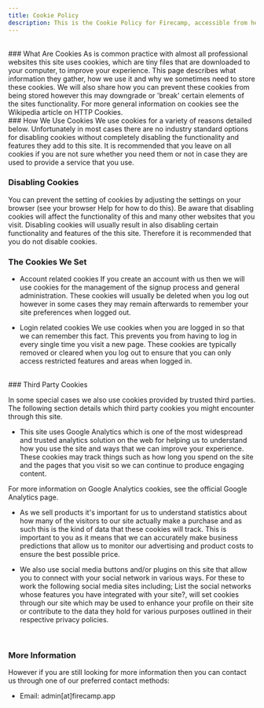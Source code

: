 ```yaml
---
title: Cookie Policy
description: This is the Cookie Policy for Firecamp, accessible from here.
---
```



<br/>
### What Are Cookies
As is common practice with almost all professional websites this site uses cookies, which are tiny files that are downloaded to your computer, to improve your experience. This page describes what information they gather, how we use it and why we sometimes need to store these cookies. We will also share how you can prevent these cookies from being stored however this may downgrade or 'break' certain elements of the sites functionality. For more general information on cookies see the Wikipedia article on HTTP Cookies.

<br/>
### How We Use Cookies
We use cookies for a variety of reasons detailed below. Unfortunately in most cases there are no industry standard options for disabling cookies without completely disabling the functionality and features they add to this site. It is recommended that you leave on all cookies if you are not sure whether you need them or not in case they are used to provide a service that you use.
<br/>

### Disabling Cookies
You can prevent the setting of cookies by adjusting the settings on your browser (see your browser Help for how to do this). Be aware that disabling cookies will affect the functionality of this and many other websites that you visit. Disabling cookies will usually result in also disabling certain functionality and features of the this site. Therefore it is recommended that you do not disable cookies.
<br/>

### The Cookies We Set
- Account related cookies
If you create an account with us then we will use cookies for the management of the signup process and general administration. These cookies will usually be deleted when you log out however in some cases they may remain afterwards to remember your site preferences when logged out.

- Login related cookies
We use cookies when you are logged in so that we can remember this fact. This prevents you from having to log in every single time you visit a new page. These cookies are typically removed or cleared when you log out to ensure that you can only access restricted features and areas when logged in.

<br/>
### Third Party Cookies

In some special cases we also use cookies provided by trusted third parties. The following section details which third party cookies you might encounter through this site.
- This site uses Google Analytics which is one of the most widespread and trusted analytics solution on the web for helping us to understand how you use the site and ways that we can improve your experience. These cookies may track things such as how long you spend on the site and the pages that you visit so we can continue to produce engaging content.

For more information on Google Analytics cookies, see the official Google Analytics page.
- As we sell products it's important for us to understand statistics about how many of the visitors to our site actually make a purchase and as such this is the kind of data that these cookies will track. This is important to you as it means that we can accurately make business predictions that allow us to monitor our advertising and product costs to ensure the best possible price.

- We also use social media buttons and/or plugins on this site that allow you to connect with your social network in various ways. For these to work the following social media sites including; List the social networks whose features you have integrated with your site?, will set cookies through our site which may be used to enhance your profile on their site or contribute to the data they hold for various purposes outlined in their respective privacy policies.
<br/>

### More Information

However if you are still looking for more information then you can contact us through one of our preferred contact methods:
- Email: admin[at]firecamp.app
